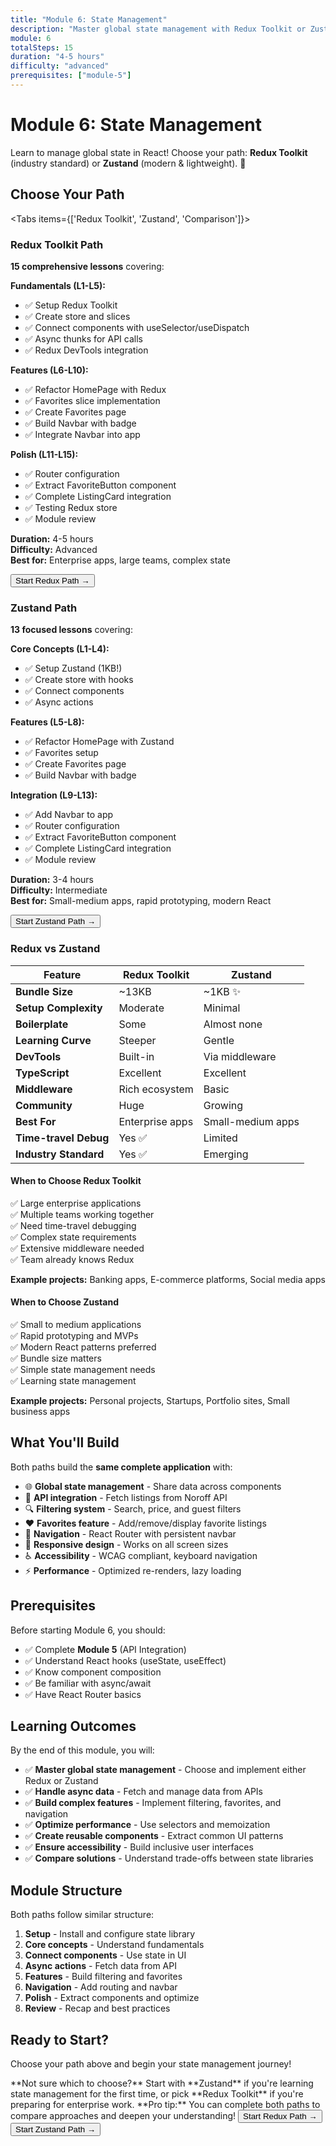 ```yaml
---
title: "Module 6: State Management"
description: "Master global state management with Redux Toolkit or Zustand"
module: 6
totalSteps: 15
duration: "4-5 hours"
difficulty: "advanced"
prerequisites: ["module-5"]
---
```



# Module 6: State Management

Learn to manage global state in React! Choose your path: **Redux Toolkit** (industry standard) or **Zustand** (modern & lightweight). 🌟

## Choose Your Path

<Tabs items={['Redux Toolkit', 'Zustand', 'Comparison']}>

<Tab value="Redux Toolkit">

### Redux Toolkit Path

**15 comprehensive lessons** covering:

**Fundamentals (L1-L5):**
- ✅ Setup Redux Toolkit
- ✅ Create store and slices
- ✅ Connect components with useSelector/useDispatch
- ✅ Async thunks for API calls
- ✅ Redux DevTools integration

**Features (L6-L10):**
- ✅ Refactor HomePage with Redux
- ✅ Favorites slice implementation
- ✅ Create Favorites page
- ✅ Build Navbar with badge
- ✅ Integrate Navbar into app

**Polish (L11-L15):**
- ✅ Router configuration
- ✅ Extract FavoriteButton component
- ✅ Complete ListingCard integration
- ✅ Testing Redux store
- ✅ Module review

**Duration:** 4-5 hours  
**Difficulty:** Advanced  
**Best for:** Enterprise apps, large teams, complex state

  <Link href="/docs/react/m6/redux">
   <Button asChild>
      Start Redux Path →
   </Button>
  </Link>

</Tab>

<Tab value="Zustand">

### Zustand Path

**13 focused lessons** covering:

**Core Concepts (L1-L4):**
- ✅ Setup Zustand (1KB!)
- ✅ Create store with hooks
- ✅ Connect components
- ✅ Async actions

**Features (L5-L8):**
- ✅ Refactor HomePage with Zustand
- ✅ Favorites setup
- ✅ Create Favorites page
- ✅ Build Navbar with badge

**Integration (L9-L13):**
- ✅ Add Navbar to app
- ✅ Router configuration
- ✅ Extract FavoriteButton component
- ✅ Complete ListingCard integration
- ✅ Module review

**Duration:** 3-4 hours  
**Difficulty:** Intermediate  
**Best for:** Small-medium apps, rapid prototyping, modern React

  <Link href="/docs/react/m6/zustand">
   <Button asChild>
      Start Zustand Path →
   </Button>
   </Link>

</Tab>

<Tab value="Comparison">

### Redux vs Zustand

| Feature | Redux Toolkit | Zustand |
|---------|--------------|---------|
| **Bundle Size** | ~13KB | ~1KB ✨ |
| **Setup Complexity** | Moderate | Minimal |
| **Boilerplate** | Some | Almost none |
| **Learning Curve** | Steeper | Gentle |
| **DevTools** | Built-in | Via middleware |
| **TypeScript** | Excellent | Excellent |
| **Middleware** | Rich ecosystem | Basic |
| **Community** | Huge | Growing |
| **Best For** | Enterprise apps | Small-medium apps |
| **Time-travel Debug** | Yes ✅ | Limited |
| **Industry Standard** | Yes ✅ | Emerging |

#### When to Choose Redux Toolkit

✅ Large enterprise applications  
✅ Multiple teams working together  
✅ Need time-travel debugging  
✅ Complex state requirements  
✅ Extensive middleware needed  
✅ Team already knows Redux  

**Example projects:** Banking apps, E-commerce platforms, Social media apps

#### When to Choose Zustand

✅ Small to medium applications  
✅ Rapid prototyping and MVPs  
✅ Modern React patterns preferred  
✅ Bundle size matters  
✅ Simple state management needs  
✅ Learning state management  

**Example projects:** Personal projects, Startups, Portfolio sites, Small business apps

</Tab>

</Tabs>

## What You'll Build

Both paths build the **same complete application** with:

- 🌐 **Global state management** - Share data across components
- 📡 **API integration** - Fetch listings from Noroff API
- 🔍 **Filtering system** - Search, price, and guest filters
- ❤️ **Favorites feature** - Add/remove/display favorite listings
- 🧭 **Navigation** - React Router with persistent navbar
- 📱 **Responsive design** - Works on all screen sizes
- ♿ **Accessibility** - WCAG compliant, keyboard navigation
- ⚡ **Performance** - Optimized re-renders, lazy loading

## Prerequisites

Before starting Module 6, you should:

- ✅ Complete **Module 5** (API Integration)
- ✅ Understand React hooks (useState, useEffect)
- ✅ Know component composition
- ✅ Be familiar with async/await
- ✅ Have React Router basics

## Learning Outcomes

By the end of this module, you will:

- ✅ **Master global state management** - Choose and implement either Redux or Zustand
- ✅ **Handle async data** - Fetch and manage data from APIs
- ✅ **Build complex features** - Implement filtering, favorites, and navigation
- ✅ **Optimize performance** - Use selectors and memoization
- ✅ **Create reusable components** - Extract common UI patterns
- ✅ **Ensure accessibility** - Build inclusive user interfaces
- ✅ **Compare solutions** - Understand trade-offs between state libraries

## Module Structure

Both paths follow similar structure:

1. **Setup** - Install and configure state library
2. **Core concepts** - Understand fundamentals
3. **Connect components** - Use state in UI
4. **Async actions** - Fetch data from API
5. **Features** - Build filtering and favorites
6. **Navigation** - Add routing and navbar
7. **Polish** - Extract components and optimize
8. **Review** - Recap and best practices

## Ready to Start?

Choose your path above and begin your state management journey!

<Callout type="info">
**Not sure which to choose?** Start with **Zustand** if you're learning state management for the first time, or pick **Redux Toolkit** if you're preparing for enterprise work.
</Callout>

<Callout type="tip">
**Pro tip:** You can complete both paths to compare approaches and deepen your understanding!
</Callout>


<Card className="flex justify-center">
   <Link href="/docs/react/m6/redux">
      <Button className="mx-2" asChild>
         Start Redux Path →
      </Button>
   </Link>
   <Link href="/docs/react/m6/zustand">
      <Button variant="secondary" className="mx-2" asChild>
         Start Zustand Path →
      </Button>
   </Link>
</Card>

   
